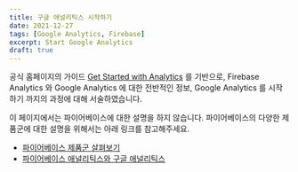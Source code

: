 ```yaml
---
title: 구글 애널리틱스 시작하기
date: 2021-12-27
tags: [Google Analytics, Firebase]
excerpt: Start Google Analytics
draft: true
---
```


<Primary>

공식 홈페이지의 가이드 [Get Started with Analytics](https://support.google.com/analytics/answer/1008015?hl=en) 를 기반으로, Firebase Analytics 와 Google Analytics 에 대한 전반적인 정보, 
Google Analytics 를 시작하기 까지의 과정에 대해 서술하였습니다.

</Primary>

이 페이지에서는 파이어베이스에 대한 설명을 하지 않습니다. 파이어베이스의 다양한 제품군에 대한 설명을 위해서는 아래 링크를 참고해주세요.

- [파이어베이스 제품군 살펴보기](../firebase%20products)
- [파이어베이스 애널리틱스와 구글 애널리틱스](../firebase%20and%20google%20analytics)

